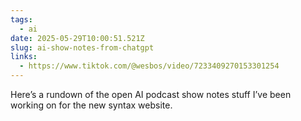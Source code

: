 ```yaml
---
tags:
  - ai
date: 2025-05-29T10:00:51.521Z
slug: ai-show-notes-from-chatgpt
links:
  - https://www.tiktok.com/@wesbos/video/7233409270153301254
---
```


Here’s a rundown of the open AI podcast show notes stuff I’ve been working on for the new syntax website.
